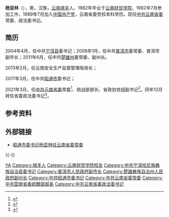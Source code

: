 '''杨亚林'''（{{bd|1964年|6月||catIdx=Yang杨}}），男，汉族，[[云南省|云南]][[禄丰市|禄丰]]人。1982年毕业于[[云南财经大学|云南财贸学院]]，1982年7月参加工作，1989年7月加入[[中国共产党|中国共产党]]，云南省委党校本科学历。现任[[中国共产党云南省委员会|中共云南省委]]常委、政法委书记。

== 简历 ==
2004年4月，任中共[[宁洱县|宁洱县]]委书记；2008年1月，任中共[[普洱市|普洱市]]委常委、普洱市副市长；2011年6月，任中共[[楚雄彝族自治州|楚雄州]]委常委、副州长。

2013年2月，任云南安全生产监督管理局局长；

2017年3月，任中共[[昭通市|昭通市]]委书记；

2021年3月，任[[中国共产党云南省委员会|中共云南省委]]常委<ref>{{Cite web|title=昭通市委书记杨亚林任云南省委常委(简历)|url=http://district.ce.cn/newarea/sddy/202103/24/t20210324_36405545.shtml|accessdate=2021-03-24|work=中国经济网|archive-date=2021-08-12|archive-url=https://web.archive.org/web/20210812000429/http://district.ce.cn/newarea/sddy/202103/24/t20210324_36405545.shtml|dead-url=no}}</ref>、统战部部长、省政协党组副书记<ref>{{Cite web|title=杨亚林任中共云南省委常委、省委统战部部长 基层工作经验丰富|url=http://yn.yunnan.cn/system/2021/03/31/031367772.shtml|accessdate=2021-03-31|work=云南网}}</ref>。同年12月转任省委政法委书记<ref>{{Cite web|title=杨亚林已任云南省委政法委书记，邱江已任云南省委统战部部长|url=https://news.sina.com.cn/c/2021-12-08/doc-ikyamrmy7591421.shtml|access-date=2021-12-08|date=2021-12-08|publisher=新浪|archive-date=2021-12-08|archive-url=https://web.archive.org/web/20211208065901/https://news.sina.com.cn/c/2021-12-08/doc-ikyamrmy7591421.shtml|dead-url=no}}</ref>。

== 参考资料 ==
{{reflist}}
 
== 外部链接 ==
*[https://www.sohu.com/a/457038220_99900926 昭通市委书记杨亚林任云南省委常委]

{{-}}
{{start box}}
{{s-ppo|cpc}}
{{s-before|[[刘洪建|刘洪建]]}}
{{s-title|[[中国共产党云南省委员会|中国共产党云南省委员会]]政法委员会书记|2021年12月－}}
{{s-inc}}
{{s-before|[[张国华_(1964年)|张国华]]}}
{{s-title|[[中国共产党云南省委员会|中国共产党云南省委员会]]统一战线工作部部长|2021年3月－2021年12月}}
{{s-after|[[邱江|邱江]]}}
{{s-before|[[范华平|范华平]]}}
{{s-title|[[中国共产党昭通市委员会|中国共产党昭通市委员会]]书记|2017年3月－2021年3月}}
{{s-after|[[郭大进|郭大进]]}}
{{s-gov|prc}}
{{s-before|}}
{{s-title|[[云南省安全生产监督管理局|云南省安全生产监督管理局]]局长|2013年2月－2017年3月}}
{{s-after|[[王以志|王以志]]}}
{{end box}}
{{云南省领导人}}
{{云南政治|党派}}

{{DEFAULTSORT:Yang杨}}
[[Category:杨姓|YA]]
[[Category:禄丰人|Category:禄丰人]]
[[Category:云南财贸学院校友|Category:云南财贸学院校友]]
[[Category:中共宁洱哈尼族彝族自治县委书记|Category:中共宁洱哈尼族彝族自治县委书记]]
[[Category:普洱市人民政府副市长|Category:普洱市人民政府副市长]]
[[Category:楚雄彝族自治州人民政府副州长|Category:楚雄彝族自治州人民政府副州长]]
[[Category:中共昭通市委书记|Category:中共昭通市委书记]]
[[Category:中共云南省委常委|Category:中共云南省委常委]]
[[Category:中共雲南省委統戰部部長|Category:中共雲南省委統戰部部長]]
[[Category:中共云南省委政法委书记|Category:中共云南省委政法委书记]]